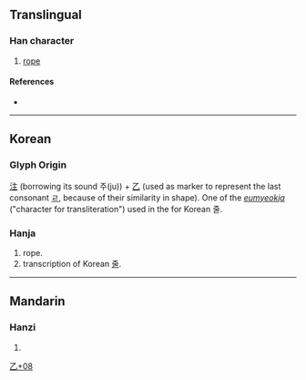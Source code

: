 {{character info/new}}
==Translingual==

===Han character===
{{Han char|rn=5|rad=乙|as=08|sn=9|four=|canj=EGN|ids=⿱注乙}}

# [[rope]]

====References====
* {{Han ref|kx=0084.241|dj=0171.340|hdz=10056.051|uh=4E7C|ud=20092}}

----

==Korean==

===Glyph Origin===
[[注]] (borrowing its sound 주(ju)) + [[乙]] (used as marker to represent the last consonant [[ㄹ]], because of their similarity in shape). One of the ''[[음역자|eumyeokja]]'' ("character for transliteration") used in the {{w|Idu script}} for Korean 줄.
===Hanja===
{{ko-hanja|hangeul=[[줄]]|rv=jul|mr=chul|y=cwul}}

# rope.
# transcription of Korean [[줄]].

----

==Mandarin==

===Hanzi===
{{cmn-hanzi|pin=[[cui]]|wg=ts'ui}}

# {{defn|lang=cmn|sort=乙08}}

[[Category:Korean-only CJKV Characters|乙+08]]